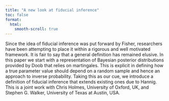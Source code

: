 ```yaml
---
title: "A new look at fiducial inference"
toc: false
format:
  html:
    smooth-scroll: true
---
```


Since the idea of fiducial inference was put forward by Fisher, researchers have been attempting to place it within a rigorous and well motivated framework. It is fair to say that a general definition has remained elusive. In this paper we start with a representation of Bayesian posterior distributions provided by Doob that relies on martingales. This is explicit in defining how a true parameter value should depend on a random sample and hence an approach to inverse probability. Taking this as our cue, we introduce a definition of fiducial inference that extends existing ones due to Hannig. This is a joint work with Chris Holmes, University of Oxford, UK, and Stephen G. Walker, University of Texas at Austin, USA.